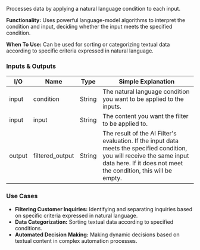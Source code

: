 Processes data by applying a natural language condition to each input.

**Functionality:** Uses powerful language-model algorithms to interpret the condition and input, deciding whether the input meets the specified condition.

**When To Use:** Can be used for sorting or categorizing textual data according to specific criteria expressed in natural language.

### Inputs & Outputs

| I/O    | Name            | Type   | Simple Explanation                                                                                                                                                                           |
| ------ | --------------- | ------ | -------------------------------------------------------------------------------------------------------------------------------------------------------------------------------------------- |
| input  | condition       | String | The natural language condition you want to be applied to the inputs.                                                                                                                         |
| input  | input           | String | The content you want the filter to be applied to.                                                                                                                                            |
| output | filtered_output | String | The result of the AI Filter's evaluation. If the input data meets the specified condition, you will receive the same input data here. If it does not meet the condition, this will be empty. |

### Use Cases

- **Filtering Customer Inquiries:** Identifying and separating inquiries based on specific criteria expressed in natural language.
- **Data Categorization:** Sorting textual data according to specified conditions.
- **Automated Decision Making:** Making dynamic decisions based on textual content in complex automation processes.
